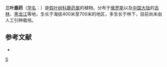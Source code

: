 {{Speciesbox 
| genus = Smilacina
| species = trifolia
| authority = (L.) Desf.
}}
'''三叶鹿药'''（[[学名|学名]]：{{lang|la|''Smilacina trifolia''}}）是[[假叶树科|假叶树科]][[鹿药属|鹿药属]]的植物。分布于[[俄罗斯|俄罗斯]]以及[[中国大陆|中国大陆]]的[[吉林|吉林]]、[[黑龙江|黑龙江]]等地，生长于海拔400米至700米的地区，多生长于林下，目前尚未由人工引种栽培。

== 参考文献 ==
<div class="references-small">
* {{cite web| url =http://www.bioinfo.cn/db05/KmzwSpecies.php?action=view&id=5398| title =三叶鹿药| work =《中国高等植物数据库全库》| publisher =中国科学院微生物研究所| author =昆明植物研究所| accessdate =2009-02-19| deadurl =yes| archiveurl =https://web.archive.org/web/20160305095633/http://www.bioinfo.cn/db05/KmzwSpecies.php?action=view&id=5398| archivedate =2016-03-05}}
</div>
{{Taxonbar|from=Q5229713}}

[[Category:鹿药属|S]]